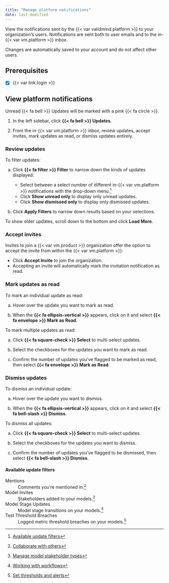 ```yaml
---
title: "Manage platform notifications"
date: last-modified
---
```


View <!-- and customize --> the notifications sent by the {{< var validmind.platform >}} to your organization's users. Notifications are sent both to user emails and to the in-{{< var vm.platform >}} inbox.

:::{.callout}
Changes are automatically saved to your account and do not affect other users.
:::

::: {.attn}

## Prerequisites

- [x] {{< var link.login >}}
<!-- - [x] To customize platform notifications, you must be a [{{< fa hand >}} Customer Admin]{.bubble} or assigned another role with sufficient permissions.[^1] -->

:::

## View platform notifications

::: {.callout}
Unread {{< fa bell >}} Updates will be marked with a [pink {{< fa circle >}}]{.pink}.
:::

1. In the left sidebar, click **{{< fa bell >}} Updates**.

2. From the in-{{< var vm.platform >}} inbox, review updates, accept invites, mark updates as read, or dismiss updates entirely.

::: {.panel-tabset}

### Review updates

To filter updates:

a. Click **{{< fa filter >}} Filter** to narrow down the kinds of updates displayed:

    - Select between a select number of different in-{{< var vm.platform >}} notifications with the drop-down menu.[^1]
    - Click **Show unread only** to display only unread updates.
    - Click **Show dismissed only** to display only dismissed updates.

b. Click **Apply Filters** to narrow down results based on your selections.

To show older updates, scroll down to the bottom and click **Load More**.

### Accept invites

Invites to join a {{< var vm.product >}} organization offer the option to accept the invite from within the {{< var vm.platform >}}:

- Click **Accept Invite** to join the organization.
- Accepting an invite will automatically mark the invitation notification as read.

### Mark updates as read

To mark an individual update as read:

a. Hover over the update you want to mark as read.

b. When the **{{< fa ellipsis-vertical >}}** appears, click on it and select **{{< fa envelope >}} Mark as Read**.

To mark multiple updates as read:

a. Click **{{< fa square-check >}} Select** to multi-select updates.

b. Select the checkboxes for the updates you want to mark as read.

c. Confirm the number of updates you've flagged to be marked as read, then select **{{< fa envelope >}} Mark as Read**.

### Dismiss updates

To dismiss an individual update:

a. Hover over the update you want to dismiss.

b. When the **{{< fa ellipsis-vertical >}}** appears, click on it and select **{{< fa bell-slash >}} Dismiss**.

To dismiss all updates:

a. Click **{{< fa square-check >}} Select** to multi-select updates.

b. Select the checkboxes for the updates you want to dismiss.

c. Confirm the number of updates you've flagged to be dismissed, then select **{{< fa bell-slash >}} Dismiss**.

:::

#### Available update filters

Mentions
: Comments you're mentioned in.[^2]

Model Invites
: Stakeholders added to your models.[^3]

Model Stage Updates
: Model stage transitions on your models.[^4]

Test Threshold Breaches
: Logged metric threshold breaches on your models.[^5]

<!-- CUSTOMIZATION DOESN'T EXIST YET -->

<!-- ## Customize platform notifications -->


<!-- FOOTNOTES -->

<!-- [^1]: [Manage permissions](/guide/configuration/manage-permissions.qmd) -->

[^1]: [Available update filters](#available-update-filters)

[^2]: [Collaborate with others](/guide/model-documentation/collaborate-with-others.qmd#commenting)

[^3]: [Manage model stakeholder types](/guide/configuration/manage-model-stakeholder-types.qmd#manage-stakeholder-types-on-models)

[^4]: [Working with workflows](/guide/model-workflows/working-with-model-workflows.qmd)

[^5]: [Set thresholds and alerts](/guide/monitoring/set-thresholds-and-alerts.qmd)